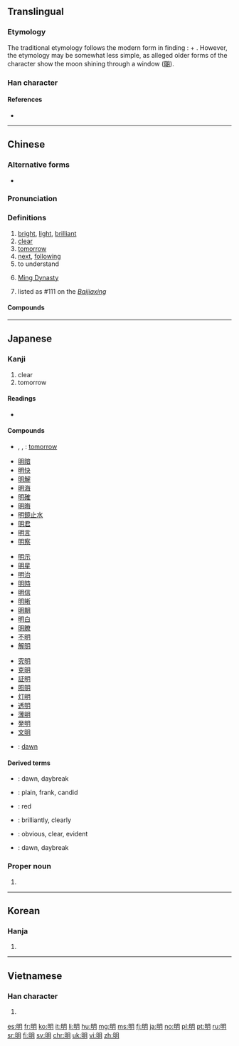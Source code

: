 {{also|日月}}
==Translingual==
{{stroke order}}

===Etymology===
The traditional etymology follows the modern form in finding {{liushu|ic}}: {{m|zh|日||sun|sc=Hani}} + {{m|zh|月||moon|sc=Hani}}. However, the etymology may be somewhat less simple, as alleged older forms of the character show the moon shining through a window ([[朙]]).

===Han character===
{{Han char|rn=72|rad=日|as=04|sn=8|four=67020|canj=AB|ids=⿰日月}}

====References====
<references/>
* {{Han ref|kx=0491.120|dkj=13805|dj=0852.180|hdz=21491.080|uh=660E|ud=26126|bh=A9FA|bd=43514}}

----

==Chinese==
{{zh-forms}}

===Alternative forms===
* {{zh-l|朙}}

===Pronunciation===
{{zh-pron
|m=míng
|c=ming4
|h=pfs=mìn
|md=mìng/màng
|md_note=mìng - literary; màng - colloquial
|mn=bêng/bîn/mê/miâ
|mn_note=bêng - literary; bîn/mê/miâ - colloquial
|w=3min,3men
|w_note=3min - literary; 3men - colloquial
|mc=y
|oc=y
|cat=a,n,pn
}}

===Definitions===
{{zh-hanzi}}

# [[bright]], [[light]], [[brilliant]]
# [[clear]]
# [[tomorrow]]
# [[next]], [[following]]
# to understand
#: {{zh-l|講明|to explain}}
#: {{zh-usex|如果{gwo2} 你 唔 明 就 要{jiu3} 講被 我 聽。|If you don't '''understand''' then you have to tell me.|C}}
# [[w:Ming Dynasty|Ming Dynasty]]
# {{surname|lang=zh|dot=,}} listed as #111 on the ''[[:w:Baijiaxing|Baijiaxing]]''

====Compounds====
{{der3
| {{zh-l|明暗}}
| {{zh-l|明白}}
| {{zh-l|明白人}}
| {{zh-l|明燦燦}}
| {{zh-l|明察}}
| {{zh-l|明察暗訪}}
| {{zh-l|明察秋毫}}
| {{zh-l|明達}}
| {{zh-l|明燈}}
| {{zh-l|明斷}}
| {{zh-l|明礬}}
| {{zh-l|明光}}
| {{zh-l|明光光}}
| {{zh-l|明光瓦亮}}
| {{zh-l|明火}}
| {{zh-l|明潔}}
| {{zh-l|明凈}}
| {{zh-l|明靜}}
| {{zh-l|明鏡}}
| {{zh-l|明朗}}
| {{zh-l|明亮}}
| {{zh-l|明明}}
| {{zh-l|明年}}
| {{zh-l|明槍暗箭}}
| {{zh-l|明搶}}
| {{zh-l|明確}}
| {{zh-l|明兒}}
| {{zh-l|明日}}
| {{zh-l|明銳}}
| {{zh-l|明閃閃}}
| {{zh-l|明升暗降}}
| {{zh-l|明顯}}
| {{zh-l|明星}}
| {{zh-l|明天}}
| {{zh-l|明槍易躲，暗箭難防}}
| {{zh-l|明目張膽}}
}}

----

==Japanese==

===Kanji===
{{ja-kanji|grade=2|rs=日04}}

# clear
# tomorrow

====Readings====
* {{ja-readings|kanon=[[めい]] (mei)|goon=[[みょう]] (myō)|toon=[[みん]] (min)|kun=[[あかるい]] ([[明るい]], akarui), [[あきらか]] ([[明らか]], akiraka), [[あける]] ([[明ける]], akeru), [[あかす]]　([[明かす, akasu]])}}

====Compounds====
{{top3}}
* {{ja-r|明日|あした}}, {{ja-r|明日|あす}}, {{ja-r|明日|みょうにち}}: [[tomorrow]]
* [[明暗]]
* [[明快]]
* [[明解]]
* [[明海]]
* [[明確]]
* [[明晦]]
* [[明鏡止水]]
* [[明君]]
* [[明言]]
* [[明察]]
{{mid3}}
* [[明示]]
* [[明星]]
* [[明治]]
* [[明時]]
* [[明信]]
* [[明晰]]
* [[明朝]]
* [[明白]]
* [[明瞭]]
* [[不明]]
* [[解明]]
{{mid3}}
* [[究明]]
* [[克明]]
* [[証明]]
* [[照明]]
* [[灯明]]
* [[透明]]
* [[薄明]]
* [[発明]]
* [[文明]]
* {{ja-r|晨明|しんめい}}: [[dawn]]
{{bottom}}

====Derived terms====
* {{l|ja|暁|tr=あかつき, akatsuki}}: dawn, daybreak
* {{l|ja|明白|tr=あからさま, akarasama}}: plain, frank, candid
* {{l|ja|赤|tr=あか, aka}}: red
* {{l|ja|明々と、赤々と,　あかあかと}}: brilliantly, clearly
* {{l|ja|明らか, あきらか}}: obvious, clear, evident
* {{l|ja|明け, あけ}}: dawn, daybreak

===Proper noun===
{{ja-pos|あきら|proper}}

# {{given name|male|lang=ja|sort=あきら}}

----

==Korean==

===Hanja===
{{ko-hanja|hangeul=명|eumhun=|rv=myeong|mr=myŏng|y=myeng}}

# {{defn|lang=ko|sort=日04}}

----

==Vietnamese==

===Han character===
{{vi-hantu|[[minh]]|rs=日04}}

# {{defn|lang=vi|sort=日04}}

[[es:明]]
[[fr:明]]
[[ko:明]]
[[it:明]]
[[li:明]]
[[hu:明]]
[[mg:明]]
[[ms:明]]
[[fj:明]]
[[ja:明]]
[[no:明]]
[[pl:明]]
[[pt:明]]
[[ru:明]]
[[sr:明]]
[[fi:明]]
[[sv:明]]
[[chr:明]]
[[uk:明]]
[[vi:明]]
[[zh:明]]